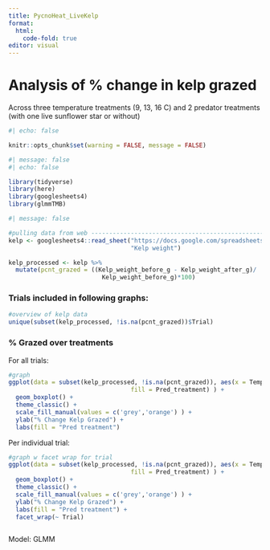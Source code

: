```yaml
---
title: PycnoHeat_LiveKelp
format: 
  html:
    code-fold: true
editor: visual
---
```


# Analysis of % change in kelp grazed

Across three temperature treatments (9, 13, 16 C) and 2 predator treatments (with one live sunflower star or without)

```r
#| echo: false

knitr::opts_chunk$set(warning = FALSE, message = FALSE)
```

```r
#| message: false
#| echo: false

library(tidyverse)
library(here)
library(googlesheets4)
library(glmmTMB)

```

```r
#| message: false

#pulling data from web ---------------------------------------------------------
kelp <- googlesheets4::read_sheet("https://docs.google.com/spreadsheets/d/1hYKwyw7xpImw0UkSa-QuuZrkBy2YU88_AIKomJshBQA/edit?gid=1832909041#gid=1832909041",
                                  "Kelp weight") 

kelp_processed <- kelp %>%
  mutate(pcnt_grazed = ((Kelp_weight_before_g - Kelp_weight_after_g)/ 
                          Kelp_weight_before_g)*100)  
```

### Trials included in following graphs:

```r
#overview of kelp data
unique(subset(kelp_processed, !is.na(pcnt_grazed))$Trial)
```

### % Grazed over treatments

For all trials:

```r

#graph 
ggplot(data = subset(kelp_processed, !is.na(pcnt_grazed)), aes(x = Temp_treatment, y = pcnt_grazed, 
                                  fill = Pred_treatment) ) +
  geom_boxplot() +
  theme_classic() +
  scale_fill_manual(values = c('grey','orange') ) +
  ylab("% Change Kelp Grazed") +
  labs(fill = "Pred treatment")
```

Per individual trial:

```r
#graph w facet wrap for trial
ggplot(data = subset(kelp_processed, !is.na(pcnt_grazed)), aes(x = Temp_treatment, y = pcnt_grazed, 
                                  fill = Pred_treatment) ) +
  geom_boxplot() +
  theme_classic() +
  scale_fill_manual(values = c('grey','orange') ) +
  ylab("% Change Kelp Grazed") +
  labs(fill = "Pred treatment") + 
  facet_wrap(~ Trial)



```

Model: GLMM

```r



```
